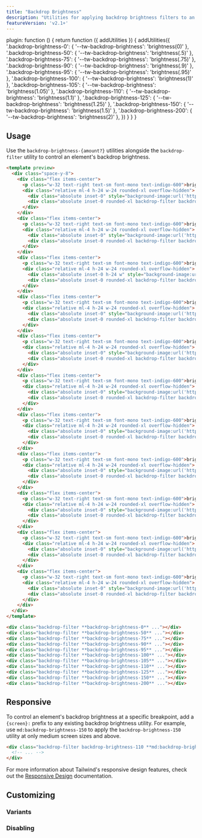 ```yaml
---
title: "Backdrop Brightness"
description: "Utilities for applying backdrop brightness filters to an element."
featureVersion: 'v2.1+'
---
```



  plugin: function () {
    return function ({ addUtilities }) {
      addUtilities({
        '.backdrop-brightness-0': { '--tw-backdrop-brightness': 'brightness(0)' },
        '.backdrop-brightness-50': { '--tw-backdrop-brightness': 'brightness(.5)' },
        '.backdrop-brightness-75': { '--tw-backdrop-brightness': 'brightness(.75)' },
        '.backdrop-brightness-90': { '--tw-backdrop-brightness': 'brightness(.9)' },
        '.backdrop-brightness-95': { '--tw-backdrop-brightness': 'brightness(.95)' },
        '.backdrop-brightness-100': { '--tw-backdrop-brightness': 'brightness(1)' },
        '.backdrop-brightness-105': { '--tw-backdrop-brightness': 'brightness(1.05)' },
        '.backdrop-brightness-110': { '--tw-backdrop-brightness': 'brightness(1.1)' },
        '.backdrop-brightness-125': { '--tw-backdrop-brightness': 'brightness(1.25)' },
        '.backdrop-brightness-150': { '--tw-backdrop-brightness': 'brightness(1.5)' },
        '.backdrop-brightness-200': { '--tw-backdrop-brightness': 'brightness(2)' },
      })
    }
  }
}

## Usage

Use the `backdrop-brightness-{amount?}` utilities alongside the `backdrop-filter` utility to control an element's backdrop brightness.

```html indigo
<template preview>
  <div class="space-y-8">
    <div class="flex items-center">
      <p class="w-32 text-right text-sm font-mono text-indigo-600">brightness-0</p>
      <div class="relative ml-4 h-24 w-24 rounded-xl overflow-hidden">
        <div class="absolute inset-0" style="background-image:url('https://images.unsplash.com/photo-1608501821300-4f99e58bba77?ixid=MnwxMjA3fDB8MHxwaG90by1wYWdlfHx8fGVufDB8fHx8&ixlib=rb-1.2.1&auto=format&fit=crop&w=96&q=80&duotone=3730A3,4338CA&duotone-alpha=50');"></div>
        <div class="absolute inset-0 rounded-xl backdrop-filter backdrop-brightness-0 overflow-hidden"></div>
      </div>
    </div>
    <div class="flex items-center">
      <p class="w-32 text-right text-sm font-mono text-indigo-600">brightness-50</p>
      <div class="relative ml-4 h-24 w-24 rounded-xl overflow-hidden">
        <div class="absolute inset-0" style="background-image:url('https://images.unsplash.com/photo-1608501821300-4f99e58bba77?ixid=MnwxMjA3fDB8MHxwaG90by1wYWdlfHx8fGVufDB8fHx8&ixlib=rb-1.2.1&auto=format&fit=crop&w=96&q=80&duotone=3730A3,4338CA&duotone-alpha=50');"></div>
        <div class="absolute inset-0 rounded-xl backdrop-filter backdrop-brightness-50 overflow-hidden"></div>
      </div>
    </div>
    <div class="flex items-center">
      <p class="w-32 text-right text-sm font-mono text-indigo-600">brightness-75</p>
      <div class="relative ml-4 h-24 w-24 rounded-xl overflow-hidden">
        <div class="absolute inset-0 h-24 w" style="background-image:url('https://images.unsplash.com/photo-1608501821300-4f99e58bba77?ixid=MnwxMjA3fDB8MHxwaG90by1wYWdlfHx8fGVufDB8fHx8&ixlib=rb-1.2.1&auto=format&fit=crop&w=96&q=80&duotone=3730A3,4338CA&duotone-alpha=50');"></div>
        <div class="absolute inset-0 rounded-xl backdrop-filter backdrop-brightness-75 overflow-hidden"></div>
      </div>
    </div>
    <div class="flex items-center">
      <p class="w-32 text-right text-sm font-mono text-indigo-600">brightness-90</p>
      <div class="relative ml-4 h-24 w-24 rounded-xl overflow-hidden">
        <div class="absolute inset-0" style="background-image:url('https://images.unsplash.com/photo-1608501821300-4f99e58bba77?ixid=MnwxMjA3fDB8MHxwaG90by1wYWdlfHx8fGVufDB8fHx8&ixlib=rb-1.2.1&auto=format&fit=crop&w=96&q=80&duotone=3730A3,4338CA&duotone-alpha=50');"></div>
        <div class="absolute inset-0 rounded-xl backdrop-filter backdrop-brightness-90 overflow-hidden"></div>
      </div>
    </div>
    <div class="flex items-center">
      <p class="w-32 text-right text-sm font-mono text-indigo-600">brightness-95</p>
      <div class="relative ml-4 h-24 w-24 rounded-xl overflow-hidden">
        <div class="absolute inset-0" style="background-image:url('https://images.unsplash.com/photo-1608501821300-4f99e58bba77?ixid=MnwxMjA3fDB8MHxwaG90by1wYWdlfHx8fGVufDB8fHx8&ixlib=rb-1.2.1&auto=format&fit=crop&w=96&q=80&duotone=3730A3,4338CA&duotone-alpha=50');"></div>
        <div class="absolute inset-0 rounded-xl backdrop-filter backdrop-brightness-95 overflow-hidden"></div>
      </div>
    </div>
    <div class="flex items-center">
      <p class="w-32 text-right text-sm font-mono text-indigo-600">brightness-100</p>
      <div class="relative ml-4 h-24 w-24 rounded-xl overflow-hidden">
        <div class="absolute inset-0" style="background-image:url('https://images.unsplash.com/photo-1608501821300-4f99e58bba77?ixid=MnwxMjA3fDB8MHxwaG90by1wYWdlfHx8fGVufDB8fHx8&ixlib=rb-1.2.1&auto=format&fit=crop&w=96&q=80&duotone=3730A3,4338CA&duotone-alpha=50');"></div>
        <div class="absolute inset-0 rounded-xl backdrop-filter backdrop-brightness-100 overflow-hidden"></div>
      </div>
    </div>
    <div class="flex items-center">
      <p class="w-32 text-right text-sm font-mono text-indigo-600">brightness-105</p>
      <div class="relative ml-4 h-24 w-24 rounded-xl overflow-hidden">
        <div class="absolute inset-0" style="background-image:url('https://images.unsplash.com/photo-1608501821300-4f99e58bba77?ixid=MnwxMjA3fDB8MHxwaG90by1wYWdlfHx8fGVufDB8fHx8&ixlib=rb-1.2.1&auto=format&fit=crop&w=96&q=80&duotone=3730A3,4338CA&duotone-alpha=50');"></div>
        <div class="absolute inset-0 rounded-xl backdrop-filter backdrop-brightness-105 overflow-hidden"></div>
      </div>
    </div>
    <div class="flex items-center">
      <p class="w-32 text-right text-sm font-mono text-indigo-600">brightness-110</p>
      <div class="relative ml-4 h-24 w-24 rounded-xl overflow-hidden">
        <div class="absolute inset-0" style="background-image:url('https://images.unsplash.com/photo-1608501821300-4f99e58bba77?ixid=MnwxMjA3fDB8MHxwaG90by1wYWdlfHx8fGVufDB8fHx8&ixlib=rb-1.2.1&auto=format&fit=crop&w=96&q=80&duotone=3730A3,4338CA&duotone-alpha=50');"></div>
        <div class="absolute inset-0 rounded-xl backdrop-filter backdrop-brightness-110 overflow-hidden"></div>
      </div>
    </div>
    <div class="flex items-center">
      <p class="w-32 text-right text-sm font-mono text-indigo-600">brightness-125</p>
      <div class="relative ml-4 h-24 w-24 rounded-xl overflow-hidden">
        <div class="absolute inset-0" style="background-image:url('https://images.unsplash.com/photo-1608501821300-4f99e58bba77?ixid=MnwxMjA3fDB8MHxwaG90by1wYWdlfHx8fGVufDB8fHx8&ixlib=rb-1.2.1&auto=format&fit=crop&w=96&q=80&duotone=3730A3,4338CA&duotone-alpha=50');"></div>
        <div class="absolute inset-0 rounded-xl backdrop-filter backdrop-brightness-125 overflow-hidden"></div>
      </div>
    </div>
    <div class="flex items-center">
      <p class="w-32 text-right text-sm font-mono text-indigo-600">brightness-150</p>
      <div class="relative ml-4 h-24 w-24 rounded-xl overflow-hidden">
        <div class="absolute inset-0" style="background-image:url('https://images.unsplash.com/photo-1608501821300-4f99e58bba77?ixid=MnwxMjA3fDB8MHxwaG90by1wYWdlfHx8fGVufDB8fHx8&ixlib=rb-1.2.1&auto=format&fit=crop&w=96&q=80&duotone=3730A3,4338CA&duotone-alpha=50');"></div>
        <div class="absolute inset-0 rounded-xl backdrop-filter backdrop-brightness-150 overflow-hidden"></div>
      </div>
    </div>
    <div class="flex items-center">
      <p class="w-32 text-right text-sm font-mono text-indigo-600">brightness-200</p>
      <div class="relative ml-4 h-24 w-24 rounded-xl overflow-hidden">
        <div class="absolute inset-0" style="background-image:url('https://images.unsplash.com/photo-1608501821300-4f99e58bba77?ixid=MnwxMjA3fDB8MHxwaG90by1wYWdlfHx8fGVufDB8fHx8&ixlib=rb-1.2.1&auto=format&fit=crop&w=96&q=80&duotone=3730A3,4338CA&duotone-alpha=50');"></div>
        <div class="absolute inset-0 rounded-xl backdrop-filter backdrop-brightness-200 overflow-hidden"></div>
      </div>
    </div>
  </div>
</template>

<div class="backdrop-filter **backdrop-brightness-0** ..."></div>
<div class="backdrop-filter **backdrop-brightness-50** ..."></div>
<div class="backdrop-filter **backdrop-brightness-75** ..."></div>
<div class="backdrop-filter **backdrop-brightness-90** ..."></div>
<div class="backdrop-filter **backdrop-brightness-95** ..."></div>
<div class="backdrop-filter **backdrop-brightness-100** ..."></div>
<div class="backdrop-filter **backdrop-brightness-105** ..."></div>
<div class="backdrop-filter **backdrop-brightness-110** ..."></div>
<div class="backdrop-filter **backdrop-brightness-125** ..."></div>
<div class="backdrop-filter **backdrop-brightness-150** ..."></div>
<div class="backdrop-filter **backdrop-brightness-200** ..."></div>
```

## Responsive

To control an element's backdrop brightness at a specific breakpoint, add a `{screen}:` prefix to any existing backdrop brightness utility. For example, use `md:backdrop-brightness-150` to apply the `backdrop-brightness-150` utility at only medium screen sizes and above.

```html
<div class="backdrop-filter backdrop-brightness-110 **md:backdrop-brightness-150** ...">
  <!-- ... -->
</div>
```

For more information about Tailwind's responsive design features, check out the [Responsive Design](/docs/responsive-design) documentation.

## Customizing

### Variants

<Variants plugin="backdropBrightness" name="backdrop brightness" />

### Disabling

<Disabling plugin="backdropBrightness" name="backdrop brightness" />
